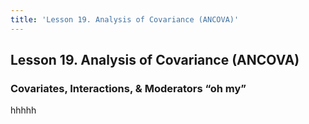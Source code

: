 ```yaml
---
title: 'Lesson 19. Analysis of Covariance (ANCOVA)'
---
```


## Lesson 19. Analysis of Covariance (ANCOVA)

### Covariates, Interactions, & Moderators "oh my"

hhhhh
